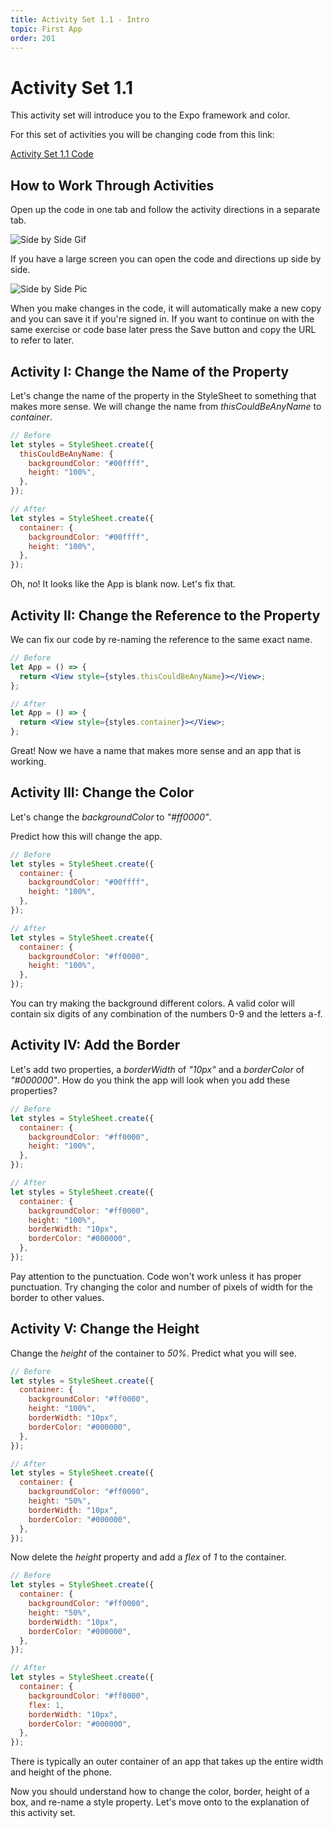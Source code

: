 ```yaml
---
title: Activity Set 1.1 - Intro
topic: First App
order: 201
---
```


# Activity Set 1.1

This activity set will introduce you to the Expo framework and color.

For this set of activities you will be changing code
from this link:

<a href='https://snack.expo.io/@jeremyjgyoung/activity-set-1.1' target='_blank' class="mdxLink">
    Activity Set 1.1 Code
</a>


## How to Work Through Activities

Open up the code in one tab and follow the activity directions in a separate tab.

![Side by Side Gif](./activities-tabs.gif)

If you have a large screen you can open the code and directions up side by side.

![Side by Side Pic](./instructions-code-side-by-side.jpg)

When you make changes in the code, it will automatically make a new copy and you can save it if you're signed in.
If you want to continue on with the same exercise or code base later press the Save button and copy the URL to refer to later. 

## Activity I: Change the Name of the Property

Let's change the name of the property in the StyleSheet to something that makes more sense.
We will change the name from *thisCouldBeAnyName* to *container*.

```jsx
// Before
let styles = StyleSheet.create({
  thisCouldBeAnyName: {
    backgroundColor: "#00ffff",
    height: "100%",
  },
});
```

```jsx
// After
let styles = StyleSheet.create({
  container: {
    backgroundColor: "#00ffff",
    height: "100%",
  },
});
```

Oh, no! It looks like the App is blank now. Let's fix that.

## Activity II: Change the Reference to the Property

We can fix our code by re-naming the reference to the same exact name.

```jsx
// Before
let App = () => {
  return <View style={styles.thisCouldBeAnyName}></View>;
};
```

```jsx
// After
let App = () => {
  return <View style={styles.container}></View>;
};
```

Great! Now we have a name that makes more sense and an app that is working.

## Activity III: Change the Color

Let's change the *backgroundColor* to *"#ff0000"*.

Predict how this will change the app.

```jsx
// Before
let styles = StyleSheet.create({
  container: {
    backgroundColor: "#00ffff",
    height: "100%",
  },
});
```

```jsx
// After
let styles = StyleSheet.create({
  container: {
    backgroundColor: "#ff0000",
    height: "100%",
  },
});
```

You can try making the background different colors.
A valid color will contain six digits of any combination of the numbers 0-9 and the letters a-f.

## Activity IV: Add the Border

Let's add two properties, a *borderWidth* of *"10px"* and a *borderColor* of *"#000000"*.
How do you think the app will look when you add these properties?

```jsx
// Before
let styles = StyleSheet.create({
  container: {
    backgroundColor: "#ff0000",
    height: "100%",
  },
});
```

```jsx
// After
let styles = StyleSheet.create({
  container: {
    backgroundColor: "#ff0000",
    height: "100%",
    borderWidth: "10px",
    borderColor: "#000000",
  },
});
```

Pay attention to the punctuation. Code won't work unless it has proper punctuation.
Try changing the color and number of pixels of width for the border to other values.

## Activity V: Change the Height

Change the *height* of the container to *50%*. Predict what you will see.

```jsx
// Before
let styles = StyleSheet.create({
  container: {
    backgroundColor: "#ff0000",
    height: "100%",
    borderWidth: "10px",
    borderColor: "#000000",
  },
});
```

```jsx
// After
let styles = StyleSheet.create({
  container: {
    backgroundColor: "#ff0000",
    height: "50%",
    borderWidth: "10px",
    borderColor: "#000000",
  },
});
```

Now delete the *height* property and add a *flex* of *1* to the container.

```jsx
// Before
let styles = StyleSheet.create({
  container: {
    backgroundColor: "#ff0000",
    height: "50%",
    borderWidth: "10px",
    borderColor: "#000000",
  },
});
```

```jsx
// After
let styles = StyleSheet.create({
  container: {
    backgroundColor: "#ff0000",
    flex: 1,
    borderWidth: "10px",
    borderColor: "#000000",
  },
});
```

There is typically an outer container of an app that takes up the entire width and height of the phone.

Now you should understand how to change the color, border, height of a box, and re-name a style property. Let's move onto to the explanation of this activity set.
